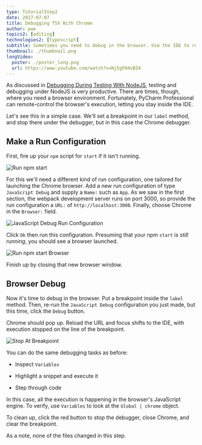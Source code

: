 ```yaml
---
type: TutorialStep2
date: 2017-07-07
title: Debugging TSX With Chrome
author: pwe
topics2: [editing]
technologies2: [typescript]
subtitle: Sometimes you need to debug in the browser. Use the IDE to remote control Chrome during debugging.
thumbnail: ./thumbnail.png
longVideo:
  poster: ./poster_long.png
  url: https://www.youtube.com/watch?v=Nj5gFH4vBZ4
---
```


As discussed in [Debugging During Testing With NodeJS](../nodejs_debugging/),
testing and debugging under NodeJS is very productive. There are times,
though, where you need a browser environment. Fortunately, PyCharm
Professional can remote-control the browser's execution, letting you stay
inside the IDE.

Let's see this in a simple case. We'll set a breakpoint in our `label`
method, and stop there under the debugger, but in this case the Chrome
debugger.

## Make a Run Configuration

First, fire up your `npm` script for `start` if it isn't running.

![Run npm start](./screenshots/run_start.png)

For this we'll need a different kind of run configuration, one tailored
for launching the Chrome browser. Add a new run configuration of type
`JavaScript Debug` and supply a `Name:` such as `App`. As we
saw in the first section, the webpack development server runs on port
3000, so provide the run configuration a `URL:` of
`http://localhost:3000`. Finally, choose Chrome in the `Browser:` field.

![JavaScript Debug Run Configuration](./screenshots/run_configuration.png)

Click `Ok` then run this configuration. Presuming that your npm `start`
is *still running*, you should see a browser launched.

![Run npm start Browser](./screenshots/run_start_browser.png)

Finish up by closing that new browser window.

## Browser Debug

Now it's time to debug in the browser. Put a breakpoint inside the
`label` method. Then, re-run the `JavaScript Debug` configuration you just
made, but this time, click the `Debug` button.

Chrome should pop up. Reload the URL and focus shifts to the IDE, with
execution stopped on the line of the breakpoint.

![Stop At Breakpoint](./screenshots/stop_execution.png)

You can do the same debugging tasks as before:

- Inspect `Variables`

- Highlight a snippet and execute it

- Step through code

In this case, all the execution is happening in the browser's JavaScript
engine. To verify, use `Variables` to look at the `Global | chrome`
object.

To clean up, click the red button to stop the debugger, close Chrome, and
clear the breakpoint.

As a note, none of the files changed in this step.
